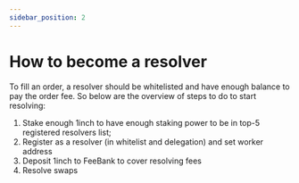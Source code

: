 ```yaml
---
sidebar_position: 2
---
```


# How to become a resolver

To fill an order, a resolver should be whitelisted and have enough balance to pay the order fee. So below are the overview of steps to do to start resolving:

1. Stake enough 1inch to have enough staking power to be in top-5 registered resolvers list;
2. Register as a resolver (in whitelist and delegation) and set worker address
3. Deposit 1inch to FeeBank to cover resolving fees
4. Resolve swaps

